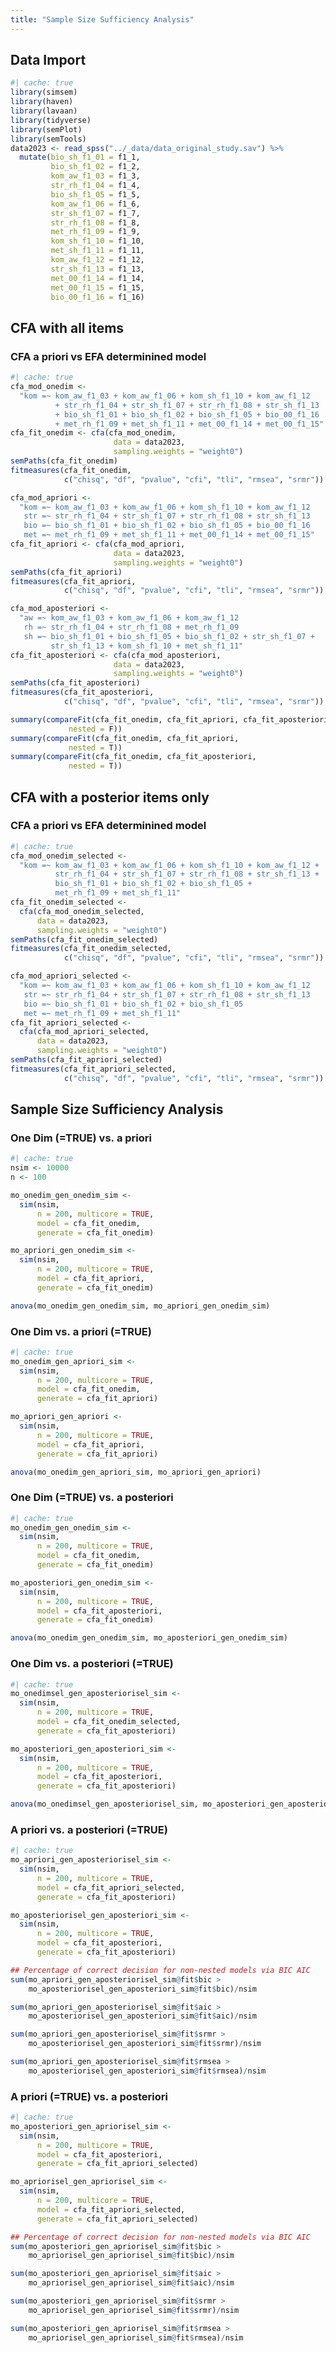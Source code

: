 ```yaml
---
title: "Sample Size Sufficiency Analysis"
---
```


## Data Import
```r
#| cache: true
library(simsem)
library(haven)
library(lavaan)
library(tidyverse)
library(semPlot)
library(semTools)
data2023 <- read_spss("../_data/data_original_study.sav") %>% 
  mutate(bio_sh_f1_01 = f1_1,
         bio_sh_f1_02 = f1_2,
         kom_aw_f1_03 = f1_3,
         str_rh_f1_04 = f1_4,
         bio_sh_f1_05 = f1_5,
         kom_aw_f1_06 = f1_6,
         str_sh_f1_07 = f1_7,
         str_rh_f1_08 = f1_8,
         met_rh_f1_09 = f1_9,
         kom_sh_f1_10 = f1_10,
         met_sh_f1_11 = f1_11,
         kom_aw_f1_12 = f1_12,
         str_sh_f1_13 = f1_13,
         met_00_f1_14 = f1_14,
         met_00_f1_15 = f1_15,
         bio_00_f1_16 = f1_16)
```


## CFA with all items
### CFA a priori vs EFA determinined model
```r
#| cache: true
cfa_mod_onedim <- 
  "kom =~ kom_aw_f1_03 + kom_aw_f1_06 + kom_sh_f1_10 + kom_aw_f1_12
          + str_rh_f1_04 + str_sh_f1_07 + str_rh_f1_08 + str_sh_f1_13
          + bio_sh_f1_01 + bio_sh_f1_02 + bio_sh_f1_05 + bio_00_f1_16
          + met_rh_f1_09 + met_sh_f1_11 + met_00_f1_14 + met_00_f1_15"
cfa_fit_onedim <- cfa(cfa_mod_onedim, 
                       data = data2023,
                       sampling.weights = "weight0")
semPaths(cfa_fit_onedim)
fitmeasures(cfa_fit_onedim, 
            c("chisq", "df", "pvalue", "cfi", "tli", "rmsea", "srmr"))

cfa_mod_apriori <- 
  "kom =~ kom_aw_f1_03 + kom_aw_f1_06 + kom_sh_f1_10 + kom_aw_f1_12
   str =~ str_rh_f1_04 + str_sh_f1_07 + str_rh_f1_08 + str_sh_f1_13
   bio =~ bio_sh_f1_01 + bio_sh_f1_02 + bio_sh_f1_05 + bio_00_f1_16
   met =~ met_rh_f1_09 + met_sh_f1_11 + met_00_f1_14 + met_00_f1_15"
cfa_fit_apriori <- cfa(cfa_mod_apriori, 
                       data = data2023,
                       sampling.weights = "weight0")
semPaths(cfa_fit_apriori)
fitmeasures(cfa_fit_apriori, 
            c("chisq", "df", "pvalue", "cfi", "tli", "rmsea", "srmr"))

cfa_mod_aposteriori <- 
  "aw =~ kom_aw_f1_03 + kom_aw_f1_06 + kom_aw_f1_12
   rh =~ str_rh_f1_04 + str_rh_f1_08 + met_rh_f1_09
   sh =~ bio_sh_f1_01 + bio_sh_f1_05 + bio_sh_f1_02 + str_sh_f1_07 +
         str_sh_f1_13 + kom_sh_f1_10 + met_sh_f1_11"
cfa_fit_aposteriori <- cfa(cfa_mod_aposteriori, 
                       data = data2023,
                       sampling.weights = "weight0")
semPaths(cfa_fit_aposteriori)
fitmeasures(cfa_fit_aposteriori, 
            c("chisq", "df", "pvalue", "cfi", "tli", "rmsea", "srmr"))

summary(compareFit(cfa_fit_onedim, cfa_fit_apriori, cfa_fit_aposteriori,
             nested = F))
summary(compareFit(cfa_fit_onedim, cfa_fit_apriori,
             nested = T))
summary(compareFit(cfa_fit_onedim, cfa_fit_aposteriori,
             nested = T))
```


## CFA with a posterior items only
### CFA a priori vs EFA determinined model
```r
#| cache: true
cfa_mod_onedim_selected <- 
  "kom =~ kom_aw_f1_03 + kom_aw_f1_06 + kom_sh_f1_10 + kom_aw_f1_12 +
          str_rh_f1_04 + str_sh_f1_07 + str_rh_f1_08 + str_sh_f1_13 +
          bio_sh_f1_01 + bio_sh_f1_02 + bio_sh_f1_05 +
          met_rh_f1_09 + met_sh_f1_11"
cfa_fit_onedim_selected <-
  cfa(cfa_mod_onedim_selected,
      data = data2023,
      sampling.weights = "weight0")
semPaths(cfa_fit_onedim_selected)
fitmeasures(cfa_fit_onedim_selected, 
            c("chisq", "df", "pvalue", "cfi", "tli", "rmsea", "srmr"))

cfa_mod_apriori_selected <- 
  "kom =~ kom_aw_f1_03 + kom_aw_f1_06 + kom_sh_f1_10 + kom_aw_f1_12
   str =~ str_rh_f1_04 + str_sh_f1_07 + str_rh_f1_08 + str_sh_f1_13
   bio =~ bio_sh_f1_01 + bio_sh_f1_02 + bio_sh_f1_05
   met =~ met_rh_f1_09 + met_sh_f1_11"
cfa_fit_apriori_selected <-
  cfa(cfa_mod_apriori_selected,
      data = data2023,
      sampling.weights = "weight0")
semPaths(cfa_fit_apriori_selected)
fitmeasures(cfa_fit_apriori_selected, 
            c("chisq", "df", "pvalue", "cfi", "tli", "rmsea", "srmr"))
```

## Sample Size Sufficiency Analysis
### One Dim (=TRUE) vs. a priori 
```r
#| cache: true
nsim <- 10000
n <- 100

mo_onedim_gen_onedim_sim <-
  sim(nsim,
      n = 200, multicore = TRUE,
      model = cfa_fit_onedim,
      generate = cfa_fit_onedim)

mo_apriori_gen_onedim_sim <-
  sim(nsim,
      n = 200, multicore = TRUE,
      model = cfa_fit_apriori,
      generate = cfa_fit_onedim)

anova(mo_onedim_gen_onedim_sim, mo_apriori_gen_onedim_sim)
```

### One Dim vs. a priori (=TRUE)
```r
#| cache: true
mo_onedim_gen_apriori_sim <-
  sim(nsim,
      n = 200, multicore = TRUE,
      model = cfa_fit_onedim,
      generate = cfa_fit_apriori)

mo_apriori_gen_apriori <-
  sim(nsim,
      n = 200, multicore = TRUE,
      model = cfa_fit_apriori,
      generate = cfa_fit_apriori)

anova(mo_onedim_gen_apriori_sim, mo_apriori_gen_apriori)
```

### One Dim (=TRUE) vs. a posteriori
```r
#| cache: true
mo_onedim_gen_onedim_sim <-
  sim(nsim,
      n = 200, multicore = TRUE,
      model = cfa_fit_onedim,
      generate = cfa_fit_onedim)

mo_aposteriori_gen_onedim_sim <-
  sim(nsim,
      n = 200, multicore = TRUE,
      model = cfa_fit_aposteriori,
      generate = cfa_fit_onedim)

anova(mo_onedim_gen_onedim_sim, mo_aposteriori_gen_onedim_sim)
```


### One Dim vs. a posteriori (=TRUE) 
```r
#| cache: true
mo_onedimsel_gen_aposteriorisel_sim <-
  sim(nsim,
      n = 200, multicore = TRUE,
      model = cfa_fit_onedim_selected,
      generate = cfa_fit_aposteriori)

mo_aposteriori_gen_aposteriori_sim <-
  sim(nsim,
      n = 200, multicore = TRUE,
      model = cfa_fit_aposteriori,
      generate = cfa_fit_aposteriori)

anova(mo_onedimsel_gen_aposteriorisel_sim, mo_aposteriori_gen_aposteriori_sim)
```


### A priori vs. a posteriori (=TRUE) 
```r
#| cache: true
mo_apriori_gen_aposteriorisel_sim <-
  sim(nsim,
      n = 200, multicore = TRUE,
      model = cfa_fit_apriori_selected,
      generate = cfa_fit_aposteriori)

mo_aposteriorisel_gen_aposteriori_sim <-
  sim(nsim,
      n = 200, multicore = TRUE,
      model = cfa_fit_aposteriori,
      generate = cfa_fit_aposteriori)

## Percentage of correct decision for non-nested models via BIC AIC
sum(mo_apriori_gen_aposteriorisel_sim@fit$bic > 
    mo_aposteriorisel_gen_aposteriori_sim@fit$bic)/nsim

sum(mo_apriori_gen_aposteriorisel_sim@fit$aic > 
    mo_aposteriorisel_gen_aposteriori_sim@fit$aic)/nsim

sum(mo_apriori_gen_aposteriorisel_sim@fit$srmr > 
    mo_aposteriorisel_gen_aposteriori_sim@fit$srmr)/nsim

sum(mo_apriori_gen_aposteriorisel_sim@fit$rmsea > 
    mo_aposteriorisel_gen_aposteriori_sim@fit$rmsea)/nsim
```

### A priori (=TRUE) vs. a posteriori
```r
#| cache: true
mo_aposteriori_gen_apriorisel_sim <-
  sim(nsim,
      n = 200, multicore = TRUE,
      model = cfa_fit_aposteriori,
      generate = cfa_fit_apriori_selected)

mo_apriorisel_gen_apriorisel_sim <-
  sim(nsim,
      n = 200, multicore = TRUE,
      model = cfa_fit_apriori_selected,
      generate = cfa_fit_apriori_selected)

## Percentage of correct decision for non-nested models via BIC AIC
sum(mo_aposteriori_gen_apriorisel_sim@fit$bic > 
    mo_apriorisel_gen_apriorisel_sim@fit$bic)/nsim

sum(mo_aposteriori_gen_apriorisel_sim@fit$aic > 
    mo_apriorisel_gen_apriorisel_sim@fit$aic)/nsim

sum(mo_aposteriori_gen_apriorisel_sim@fit$srmr > 
    mo_apriorisel_gen_apriorisel_sim@fit$srmr)/nsim

sum(mo_aposteriori_gen_apriorisel_sim@fit$rmsea > 
    mo_apriorisel_gen_apriorisel_sim@fit$rmsea)/nsim
```
